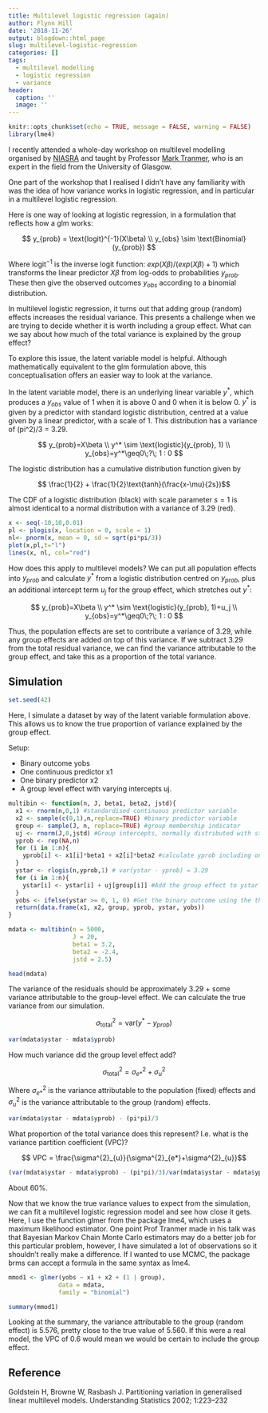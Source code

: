 ```yaml
---
title: Multilevel logistic regression (again)
author: Flynn Hill
date: '2018-11-26'
output: blogdown::html_page
slug: multilevel-logistic-regression
categories: []
tags:
  - multilevel modelling
  - logistic regression
  - variance
header:
  caption: ''
  image: ''
---
```



```r
knitr::opts_chunk$set(echo = TRUE, message = FALSE, warning = FALSE)
library(lme4)
```


I recently attended a whole-day workshop on multilevel modelling organised by [NIASRA](https://niasra.uow.edu.au/index.html) and taught by Professor [Mark Tranmer](https://www.gla.ac.uk/schools/socialpolitical/staff/marktranmer/), who is an expert in the field from the University of Glasgow. 


One part of the workshop that I realised I didn't have any familiarity with was the idea of how variance works in logistic regression, and in particular in a multilevel logistic regression.

Here is one way of looking at logistic regression, in a formulation that reflects how a glm works:

$$ y_{prob} = \text{logit}^{-1}(X\beta) \\ y_{obs} \sim \text{Binomial}(y_{prob}) $$

Where $\text{logit}^{-1}$ is the inverse logit function: $exp(X\beta)/(exp(X\beta) + 1)$ which transforms the linear predictor $X\beta$ from log-odds to probabilities $y_{prob}$. These then give the observed outcomes $y_{obs}$ according to a binomial distribution.

In multilevel logistic regression, it turns out that adding group (random) effects increases the residual variance. This presents a challenge when we are trying to decide whether it is worth including a group effect. What can we say about how much of the total variance is explained by the group effect?

To explore this issue, the latent variable model is helpful. Although mathematically equivalent to the glm formulation above, this conceptualisation offers an easier way to look at the variance.

In the latent variable model, there is an underlying linear variable $y^*$, which produces a $y_{obs}$ value of 1 when it is above 0 and 0 when it is below 0. $y^*$ is given by a predictor with standard logistic distribution, centred at a value given by a linear predictor, with a scale of 1. This distribution has a variance of (pi^2)/3 = 3.29.


$$ y_{prob}=X\beta \\ y^* \sim \text{logistic}(y_{prob}, 1) \\ y_{obs}=y^*\geq0\;?\; 1 : 0 $$


The logistic distribution has a cumulative distribution function given by 

$$ \frac{1}{2} + \frac{1}{2}\text{tanh}(\frac{x-\mu}{2s})$$

The CDF of a logistic distribution (black) with scale parameter $s=1$ is almost identical to a normal distribution with a variance of 3.29 (red).


```r

x <- seq(-10,10,0.01)
pl <- plogis(x, location = 0, scale = 1)
nl<- pnorm(x, mean = 0, sd = sqrt(pi*pi/3))
plot(x,pl,t="l")
lines(x, nl, col="red")

```

How does this apply to multilevel models?  We can put all population effects into $y_{prob}$ and calculate $y^*$ from a logistic distribution centred on $y_{prob}$, plus an additional intercept term $u_j$ for the group effect, which stretches out $y^*$:

$$ y_{prob}=X\beta \\ y^* \sim \text{logistic}(y_{prob}, 1)+u_j \\ y_{obs}=y^*\geq0\;?\; 1 : 0 $$

Thus, the population effects are set to contribute a variance of 3.29, while any group effects are added on top of this variance. If we subtract 3.29 from the total residual variance, we can find the variance attributable to the group effect, and take this as a proportion of the total variance.


## Simulation

```r
set.seed(42)
```


Here, I simulate a dataset by way of the latent variable formulation above. This allows us to know the true proportion of variance explained by the group effect.

Setup:

*  Binary outcome yobs
*  One continuous predictor x1
*  One binary predictor x2
*  A group level effect with varying intercepts uj.


```r

multibin <- function(n, J, beta1, beta2, jstd){
  x1 <- rnorm(n,0,1) #standardised continuous predictor variable
  x2 <- sample(c(0,1),n,replace=TRUE) #binary predictor variable
  group <- sample(J, n, replace=TRUE) #group membership indicator
  uj <- rnorm(J,0,jstd) #Group intercepts, normally distributed with standard deviation jstd
  yprob <- rep(NA,n)
  for (i in 1:n){
    yprob[i] <- x1[i]*beta1 + x2[i]*beta2 #calculate yprob including only the population (fixed) effects.
  }
  ystar <- rlogis(n,yprob,1) # var(ystar - yprob) = 3.29
  for (i in 1:n){
    ystar[i] <- ystar[i] + uj[group[i]] #Add the group effect to ystar
  }
  yobs <- ifelse(ystar >= 0, 1, 0) #Get the binary outcome using the threshold test
  return(data.frame(x1, x2, group, yprob, ystar, yobs))
}

```


```r
mdata <- multibin(n = 5000, 
                  J = 20, 
                  beta1 = 3.2,
                  beta2 = -2.4,
                  jstd = 2.5)
```


```r
head(mdata)
```

The variance of the residuals should be approximately 3.29 + some variance attributable to the group-level effect. We can calculate the true variance from our simulation.

$$\sigma^{2}_{\text{total}}=\text{var}(y^*-y_{prob})$$

```r
var(mdata$ystar - mdata$yprob)
```

How much variance did the group level effect add?

$$\sigma^{2}_{\text{total}} = \sigma^{2}_{e*} + \sigma^{2}_{u}$$

Where $\sigma^{2}_{e*}$ is the variance attributable to the population (fixed) effects and $\sigma^{2}_{u}$ is the variance attributable to the group (random) effects.


```r
var(mdata$ystar - mdata$yprob) - (pi*pi)/3

```

What proportion of the total variance does this represent? I.e. what is the variance partition coefficient (VPC)?

$$ VPC = \frac{\sigma^{2}_{u}}{\sigma^{2}_{e*}+\sigma^{2}_{u}}$$



```r
(var(mdata$ystar - mdata$yprob) - (pi*pi)/3)/var(mdata$ystar - mdata$yprob)
```

About 60%.


Now that we know the true variance values to expect from the simulation, we can fit a multilevel logistic regression model and see how close it gets. Here, I use the function glmer from the package lme4, which uses a maximum likelihood estimator. One point Prof Tranmer made in his talk was that Bayesian Markov Chain Monte Carlo estimators may do a better job for this particular problem, however, I have simulated a lot of observations so it shouldn't really make a difference. If I wanted to use MCMC, the package brms can accept a formula in the same syntax as lme4.


```r
mmod1 <- glmer(yobs ~ x1 + x2 + (1 | group), 
              data = mdata, 
              family = "binomial")

summary(mmod1)
```

Looking at the summary, the variance attributable to the group (random effect) is 5.576, pretty close to the true value of 5.560. If this were a real model, the VPC of 0.6 would mean we would be certain to include the group effect.

## Reference
 Goldstein H, Browne W, Rasbash J. Partitioning variation in generalised linear multilevel models. Understanding Statistics 2002; 1:223–232


